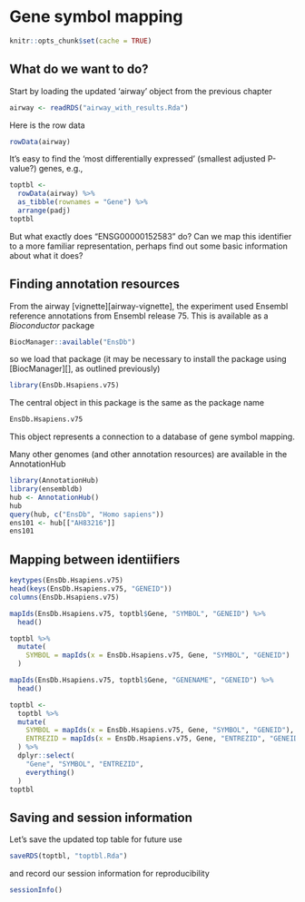 # Gene symbol mapping

```r
knitr::opts_chunk$set(cache = TRUE)
```

## What do we want to do?

Start by loading the updated 'airway' object from the previous chapter

```r
airway <- readRDS("airway_with_results.Rda")
```

Here is the row data

```r
rowData(airway)
```

It's easy to find the 'most differentially expressed' (smallest adjusted P-value?) genes, e.g.,

```r
toptbl <-
  rowData(airway) %>%
  as_tibble(rownames = "Gene") %>%
  arrange(padj)
toptbl
```

But what exactly does "ENSG00000152583" do? Can we map this identifier to a
more familiar representation, perhaps find out some basic information about 
what it does?

## Finding annotation resources

From the airway [vignette][airway-vignette], the experiment used Ensembl
reference annotations from Ensembl release 75. This is available as a
_Bioconductor_ package

```r
BiocManager::available("EnsDb")
```

so we load that package (it may be necessary to install the package using
[BiocManager][], as outlined previously)

```r
library(EnsDb.Hsapiens.v75)
```

The central object in this package is the same as the package name

```r
EnsDb.Hsapiens.v75
```

This object represents a connection to a database of gene symbol mapping.

Many other genomes (and other annotation resources) are available in the
AnnotationHub

```r
library(AnnotationHub)
library(ensembldb)
hub <- AnnotationHub()
hub
query(hub, c("EnsDb", "Homo sapiens"))
ens101 <- hub[["AH83216"]]
ens101
```

## Mapping between identiifiers

```r
keytypes(EnsDb.Hsapiens.v75)
head(keys(EnsDb.Hsapiens.v75, "GENEID"))
columns(EnsDb.Hsapiens.v75)
```

```r
mapIds(EnsDb.Hsapiens.v75, toptbl$Gene, "SYMBOL", "GENEID") %>%
  head()
```

```r
toptbl %>%
  mutate(
    SYMBOL = mapIds(x = EnsDb.Hsapiens.v75, Gene, "SYMBOL", "GENEID")
  )
```
    

```r
mapIds(EnsDb.Hsapiens.v75, toptbl$Gene, "GENENAME", "GENEID") %>%
  head()
```

```r
toptbl <- 
  toptbl %>%
  mutate(
    SYMBOL = mapIds(x = EnsDb.Hsapiens.v75, Gene, "SYMBOL", "GENEID"),
    ENTREZID = mapIds(x = EnsDb.Hsapiens.v75, Gene, "ENTREZID", "GENEID")
  ) %>%
  dplyr::select(
    "Gene", "SYMBOL", "ENTREZID",
    everything()
  )
toptbl
```

## Saving and session information

Let's save the updated top table for future use

```r
saveRDS(toptbl, "toptbl.Rda")
```

and record our session information for reproducibility

```r
sessionInfo()
```
